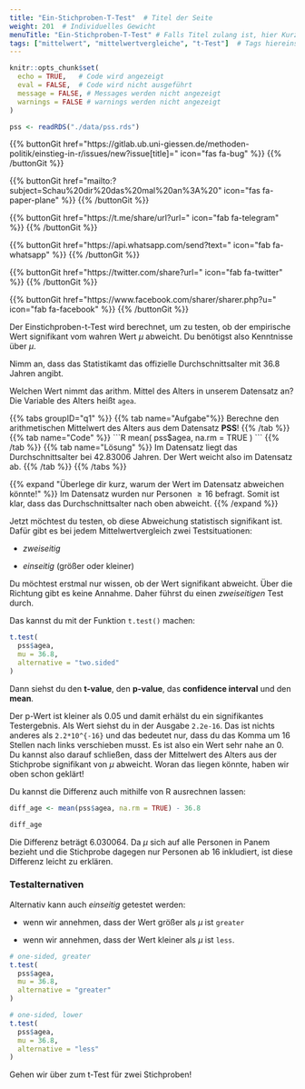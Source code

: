 ```yaml
---
title: "Ein-Stichproben-T-Test"  # Titel der Seite
weight: 201  # Individuelles Gewicht 
menuTitle: "Ein-Stichproben-T-Test" # Falls Titel zulang ist, hier Kurztitel
tags: ["mittelwert", "mittelwertvergleiche", "t-Test"]  # Tags hiereinsetzen; Kurzwort, was auf der Seite passsiert
---
```

```r
knitr::opts_chunk$set(
  echo = TRUE,   # Code wird angezeigt
  eval = FALSE,  # Code wird nicht ausgeführt
  message = FALSE, # Messages werden nicht angezeigt
  warnings = FALSE # warnings werden nicht angezeigt
)

pss <- readRDS("./data/pss.rds")
```

{{% buttonGit href=\"https\:\/\/gitlab.ub.uni-giessen.de\/methoden-politik\/einstieg-in-r\/issues\/new?issue[title]=\" icon=\"fas fa-bug\" %}} {{% /buttonGit %}} 

{{% buttonGit href=\"mailto\:?subject=Schau\%20dir\%20das\%20mal\%20an\%3A\%20\" icon=\"fas fa-paper-plane\" %}} {{% /buttonGit %}}

{{% buttonGit href=\"https\:\/\/t.me\/share\/url?url=\" icon=\"fab fa-telegram\" %}} {{% /buttonGit %}}

{{% buttonGit href=\"https\:\/\/api.whatsapp.com\/send?text=\" icon=\"fab fa-whatsapp\" %}} {{% /buttonGit %}}

{{% buttonGit href=\"https\:\/\/twitter.com\/share?url=\" icon=\"fab fa-twitter\" %}} {{% /buttonGit %}}

{{% buttonGit href=\"https\:\/\/www.facebook.com\/sharer\/sharer.php?u=\" icon=\"fab fa-facebook\" %}} {{% /buttonGit %}}

Der Einstichproben-t-Test wird berechnet, um zu testen, ob der empirische Wert signifikant vom wahren Wert $\mu$ abweicht. Du benötigst also Kenntnisse über $\mu$.

Nimm an, dass das Statistikamt das offizielle Durchschnittsalter mit $36.8$ Jahren angibt. 

Welchen Wert nimmt das arithm. Mittel des Alters in unserem Datensatz an?
Die Variable des Alters heißt `agea`.

{{% tabs groupID=\"q1\" %}}
{{% tab name=\"Aufgabe\"%}}
Berechne den arithmetischen Mittelwert des Alters aus dem Datensatz **PSS**!
{{% /tab %}}
{{% tab name=\"Code\" %}}
\`\`\`R
mean(
  pss$agea,
  na.rm = TRUE
)
\`\`\`
{{% /tab %}}
{{% tab name=\"Lösung\" %}}
Im Datensatz liegt das Durchschnittsalter bei $42.83006$ Jahren. Der Wert weicht also im Datensatz ab. 
{{% /tab %}}
{{% /tabs %}}

{{% expand \"Überlege dir kurz, warum der Wert im Datensatz abweichen könnte!\" %}}
Im Datensatz wurden nur Personen $\geq 16$ befragt. Somit ist klar, dass das Durchschnittsalter nach oben abweicht.
{{% /expand %}}

Jetzt möchtest du testen, ob diese Abweichung statistisch signifikant ist. Dafür gibt es bei jedem Mittelwertvergleich zwei Testsituationen:

- *zweiseitig*

- *einseitig* (größer oder kleiner)

Du möchtest erstmal nur wissen, ob der Wert signifikant abweicht. Über die Richtung gibt es keine Annahme. Daher führst du einen *zweiseitigen* Test durch. 

Das kannst du mit der Funktion `t.test()` machen:

```r
t.test(
  pss$agea, 
  mu = 36.8,
  alternative = "two.sided"
)  
```

Dann siehst du den **t-value**, den **p-value**, das **confidence interval** und den **mean**.

Der p-Wert ist kleiner als $0.05$ und damit erhälst du ein signifikantes Testergebnis. Als Wert siehst du in der Ausgabe `2.2e-16`. Das ist nichts anderes als `2.2*10^{-16}` und das bedeutet nur, dass du das Komma um 16 Stellen nach links verschieben musst. Es ist also ein Wert sehr nahe an $0$. Du kannst also darauf schließen, dass der Mittelwert des Alters aus der Stichprobe signifikant von $\mu$ abweicht. Woran das liegen könnte, haben wir oben schon geklärt!

Du kannst die Differenz auch mithilfe von R ausrechnen lassen:
```r
diff_age <- mean(pss$agea, na.rm = TRUE) - 36.8

diff_age
```

Die Differenz beträgt $6.030064$. Da $\mu$ sich auf alle Personen in Panem bezieht und die Stichprobe dagegen nur Personen ab $16$ inkludiert, ist diese Differenz leicht zu erklären. 

### Testalternativen
Alternativ kann auch *einseitig* getestet werden: 

- wenn wir annehmen, dass der Wert größer als $\mu$ ist `greater` 

- wenn wir annehmen, dass der Wert kleiner als $\mu$ ist `less`.

``` r
# one-sided, greater
t.test(
  pss$agea, 
  mu = 36.8, 
  alternative = "greater"
)

# one-sided, lower
t.test(
  pss$agea,
  mu = 36.8, 
  alternative = "less"
)
```

Gehen wir über zum t-Test für zwei Stichproben!